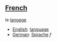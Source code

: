 ==[[French:Langage|French]]==

le [[langage]]

*[[langage|English]]: [[language]]
*[[German:Sprache|German]]: [[Sprache]] ''f''